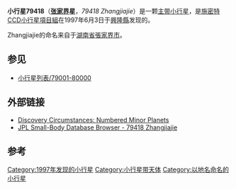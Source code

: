 {{Infobox planet
| width = 25em
| bgcolour = #FFFFC0 
| name = Zhangjiajie
| discovery = yes
| discovery_ref =
| discoverer = [[北京天文台施密特CCD小行星计划|施密特CCD小行星項目組]]
| discovery_site = [[興隆縣|興隆縣]]
| discovered = 1997年6月3日
| designations = yes
| mp_name = 79418
| alt_names = 1997 LO ; 2000 CB65
| named_after = [[張家界市|张家界]]
| mp_category = 
| epoch = [[Julian_day|JD]] 2455800.5 (2011-Aug-27.0)
| eccentricity = 0.0811657
| semimajor  = 2.4186112 AU
| perihelion   = 2.2223029 AU
| inclination = 5.63781°
| asc_node = 125.88281°
| arg_peri = 168.28146°
| mean_anomaly = 237.07354[[角度|°]]
| period = 1373.8759024 [[day|d]] (  3.76 [[Julian_year_(astronomy)|a]])
| aphelion = 2.6149195 [[天文单位|AU]]
| orbit_ref = <ref>[http://ssd.jpl.nasa.gov/sbdb.cgi?sstr=79418 JPL Small-Body Database Browser - 79418 Zhangjiajie]</ref>
| avg_speed =
| satellites =
| physical_characteristics = yes
| dimensions =
| mass =
| density =
| surface_grav =
| escape_velocity =
| sidereal_day =
| axial_tilt =
| pole_ecliptic_lat =
| pole_ecliptic_lon =
| albedo =
| rotation=
| temperatures=
| temp_name1 =
| mean_temp_1 =
| max_temp_1 =
| temp_name2 =
| max_temp_2 =
| spectral_type =
| abs_magnitude = 15.2
}}
'''小行星79418'''（'''[[张家界|张家界]]星'''，''79418 Zhangjiajie''）是一颗[[小行星带|主带小行星]]，是[[北京天文台施密特CCD小行星计划|施密特CCD小行星項目組]]在1997年6月3日于[[興隆縣|興隆縣]]发现的。

Zhangjiajie的命名来自于[[湖南省|湖南省]][[張家界市|張家界市]]。

== 参见 ==
* [[小行星列表/79001-80000|小行星列表/79001-80000]]

== 外部链接 ==
* [http://cfa-www.harvard.edu/iau/lists/NumberedMPs.txt Discovery Circumstances: Numbered Minor Planets] {{Wayback|url=http://cfa-www.harvard.edu/iau/lists/NumberedMPs.txt |date=20080517010638 }}
* [http://ssd.jpl.nasa.gov/sbdb.cgi?sstr=79418 JPL Small-Body Database Browser - 79418 Zhangjiajie] {{Wayback|url=http://ssd.jpl.nasa.gov/sbdb.cgi?sstr=79418 |date=20201025003305 }}

== 参考 ==
{{Reflist}}
{{Minor Planet Number|[[小行星79417|79417 (1997 KQ1)]]|[[小行星79419|79419 Gaolu]]}}
{{Beltasteroid-stub}}

[[Category:1997年发现的小行星|Category:1997年发现的小行星]]
[[Category:小行星带天体|Category:小行星带天体]]
[[Category:以地名命名的小行星|Category:以地名命名的小行星]]